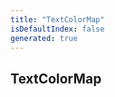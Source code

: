 ```yaml
---
title: "TextColorMap"
isDefaultIndex: false
generated: true
---
```



<!-- This file was generated from the CommandKit source. Do not modify. Instead, re-run the "docgen" script -->


## TextColorMap

<GenerationInfo sourceFile="packages/commandkit/src/logger/DefaultLogger.ts" sourceLine="21" packageName="commandkit" />



